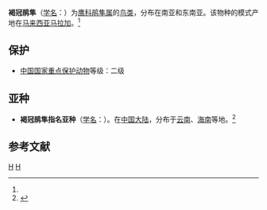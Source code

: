 {{Speciesbox
| taxon = Aviceda jerdoni
| status = LC 
| status_system = iucn3.1
| binomial_authority = (Blyth)<ref name='id1503'>{{cite web| url =http://www.bioinfo.cn/db05/BjdwSpecies.php?action=view&id=1503| title =褐冠鹃隼| work =《中国动物物种编目数据库》| publisher =中国科学院微生物研究所| author =中国科学院动物研究所| accessdate =2009-04-04| deadurl =yes| archiveurl =https://web.archive.org/web/20160305021045/http://www.bioinfo.cn/db05/BjdwSpecies.php?action=view&id=1503| archivedate =2016-03-05| df =}}</ref>
}}

'''褐冠鹃隼'''（[[学名|学名]]：{{lang|la|''Aviceda jerdoni''}}）为[[鹰科|鹰科]][[鹃隼属|鹃隼属]]的[[鸟类|鸟类]]，分布在南亚和东南亚。该物种的模式产地在[[马来西亚|马来西亚]][[马拉加|马拉加]]。<ref name='id1503'/>

== 保护 ==
*[[中國國家重點保護野生動物名錄|中国国家重点保护动物]]等级：二级

== 亚种 ==
*'''褐冠鹃隼指名亚种'''（[[学名|学名]]：{{lang|la|''Aviceda jerdoni jerdoni''}}）。在[[中国大陆|中国大陆]]，分布于[[云南|云南]]、[[海南|海南]]等地。<ref name='id1504'>{{cite web| url =http://www.bioinfo.cn/db05/BjdwSpecies.php?action=view&id=1504| title =褐冠鹃隼指名亚种| work =《中国动物物种编目数据库》| publisher =中国科学院微生物研究所| author =中国科学院动物研究所| accessdate =2009-04-04| deadurl =yes| archiveurl =https://web.archive.org/web/20160305024636/http://www.bioinfo.cn/db05/BjdwSpecies.php?action=view&id=1504| archivedate =2016-03-05| df =}}</ref>

== 参考文献 ==
{{reflist}}

{{Taxonbar}}
[[Category:鹃隼属|H]]
[[Category:中国国家二级保护动物|H]]